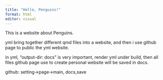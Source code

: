 ```yaml
---
title: "Hello, Penguins!"
format: html
editor: visual
---
```


This is a website about Penguins.

yml bring together different qmd files into a website, and then i use github page to public the yml website.

in yml, "output-dir: docs" is very important, render yml under build, then all files github page use to create personal website will be saved in docs.

github: setting-\>page-\>main, docs,save
